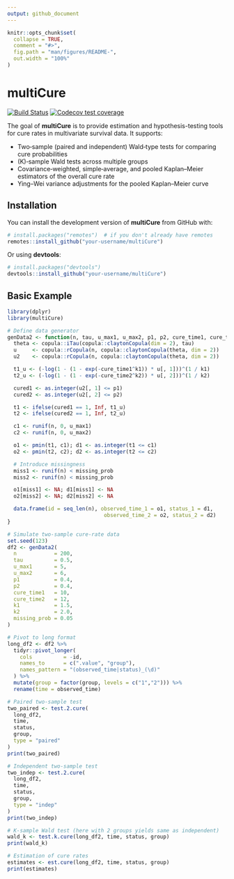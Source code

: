 ```yaml
---
output: github_document
---
```


<!-- README.md is generated from README.Rmd. Please edit that file -->

```r
knitr::opts_chunk$set(
  collapse = TRUE,
  comment = "#>",
  fig.path = "man/figures/README-",
  out.width = "100%"
)
```

# multiCure

[![Build Status](https://github.com/zhenyu1029/multiCure/workflows/R-CMD-check/badge.svg)](https://github.com/zhenyu1029/multiCure/actions)
[![Codecov test coverage](https://codecov.io/gh/zhenyu1029/multiCure/branch/main/graph/badge.svg)](https://codecov.io/gh/zhenyu1029/multiCure?branch=main)

The goal of **multiCure** is to provide estimation and hypothesis-testing tools 
for cure rates in multivariate survival data. It supports:

- Two‐sample (paired and independent) Wald‐type tests for comparing cure probabilities  
- \(K\)‐sample Wald tests across multiple groups  
- Covariance‐weighted, simple‐average, and pooled Kaplan–Meier estimators of the overall cure rate  
- Ying–Wei variance adjustments for the pooled Kaplan–Meier curve  

## Installation

You can install the development version of **multiCure** from GitHub with:

```r
# install.packages("remotes")  # if you don't already have remotes
remotes::install_github("your-username/multiCure")
```

Or using **devtools**:

```r
# install.packages("devtools")
devtools::install_github("your-username/multiCure")
```

## Basic Example

```r
library(dplyr)
library(multiCure)

# Define data generator
genData2 <- function(n, tau, u_max1, u_max2, p1, p2, cure_time1, cure_time2, k1, k2, missing_prob = 0.1) {
  theta <- copula::iTau(copula::claytonCopula(dim = 2), tau)
  u     <- copula::rCopula(n, copula::claytonCopula(theta, dim = 2))
  u2    <- copula::rCopula(n, copula::claytonCopula(theta, dim = 2))

  t1_u <- (-log(1 - (1 - exp(-cure_time1^k1)) * u[, 1]))^(1 / k1)
  t2_u <- (-log(1 - (1 - exp(-cure_time2^k2)) * u[, 2]))^(1 / k2)

  cured1 <- as.integer(u2[, 1] <= p1)
  cured2 <- as.integer(u2[, 2] <= p2)

  t1 <- ifelse(cured1 == 1, Inf, t1_u)
  t2 <- ifelse(cured2 == 1, Inf, t2_u)

  c1 <- runif(n, 0, u_max1)
  c2 <- runif(n, 0, u_max2)

  o1 <- pmin(t1, c1); d1 <- as.integer(t1 <= c1)
  o2 <- pmin(t2, c2); d2 <- as.integer(t2 <= c2)

  # Introduce missingness
  miss1 <- runif(n) < missing_prob
  miss2 <- runif(n) < missing_prob

  o1[miss1] <- NA; d1[miss1] <- NA
  o2[miss2] <- NA; d2[miss2] <- NA

  data.frame(id = seq_len(n), observed_time_1 = o1, status_1 = d1,
                               observed_time_2 = o2, status_2 = d2)
}

# Simulate two‐sample cure‐rate data
set.seed(123)
df2 <- genData2(
  n            = 200,
  tau          = 0.5,
  u_max1       = 5,
  u_max2       = 6,
  p1           = 0.4,
  p2           = 0.4,
  cure_time1   = 10,
  cure_time2   = 12,
  k1           = 1.5,
  k2           = 2.0,
  missing_prob = 0.05
)

# Pivot to long format
long_df2 <- df2 %>%
  tidyr::pivot_longer(
    cols          = -id,
    names_to      = c(".value", "group"),
    names_pattern = "(observed_time|status)_(\d)"
  ) %>%
  mutate(group = factor(group, levels = c("1","2"))) %>%
  rename(time = observed_time)

# Paired two‐sample test
two_paired <- test.2.cure(
  long_df2,
  time,
  status,
  group,
  type = "paired"
)
print(two_paired)

# Independent two‐sample test
two_indep <- test.2.cure(
  long_df2,
  time,
  status,
  group,
  type = "indep"
)
print(two_indep)

# K‐sample Wald test (here with 2 groups yields same as independent)
wald_k <- test.k.cure(long_df2, time, status, group)
print(wald_k)

# Estimation of cure rates
estimates <- est.cure(long_df2, time, status, group)
print(estimates)
```

